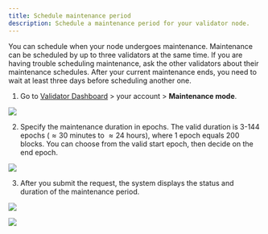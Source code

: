 ```yaml
---
title: Schedule maintenance period
description: Schedule a maintenance period for your validator node.
---
```



You can schedule when your node undergoes maintenance.
Maintenance can be scheduled by up to three validators at the same time. 
If you are having trouble scheduling maintenance, ask the other validators about their maintenance schedules.
After your current maintenance ends, you need to wait at least three days before scheduling another one.

1. Go to [Validator Dashboard](https://validator.roninchain.com) >
your account > **Maintenance mode**.
<img src={stepOne} width={280} />

2. Specify the maintenance duration in epochs. 
The valid duration is 3-144 epochs ($\approx30$ minutes to
$\approx24$ hours), where 1 epoch equals 200 blocks.
You can choose from the valid start epoch, then decide on the end epoch.
<img src={stepTwo} width={416} />

3. After you submit the request, the system displays the status
and duration of the maintenance period.
<img src={upcomingMaintenance} width={280} />
<p> </p>
<img src={ongoingMaintenance} width={280} />
